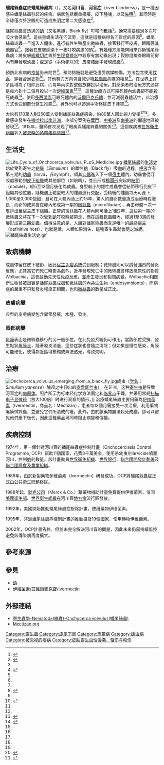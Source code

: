 {{medical}}
{{Infobox disease
 | Name           = 蟠尾絲蟲症
 | Image          = Onchocerca volvulus emerging from a black fly.jpg
 | Caption        = 放大100倍下，成年{{Link-en|黑蠅|Simulium yahense}}觸鬚内的{{Link-en|人蟠尾絲蟲|Onchocerca volvulus}}寄生蟲。(粉紅色部分為蟲體)
 | DiseasesDB     = 9218
 | ICD10          = {{ICD10|B|73||b|65}}
 | ICD9           = {{ICD9|125.3}}
 | ICDO           =
 | OMIM           =
 | MedlinePlus    =
 | eMedicineSubj  = med
 | eMedicineTopic = 1667
 | eMedicine_mult = {{eMedicine2|oph|709}}
 | MeshID         = D009855
}}
{{Speciesbox
 | image = Onchocerca volvulus 01.jpg
 | image_width = 250px
 | image_caption = ''O. vovulus''，河川盲的病原。
 | genus = Onchocerca
| species = volvulus
 | display_parents = 7
 | authority = Bickel, 1982
}}
'''蟠尾絲蟲症'''或'''蟠尾絲蟲病'''（{{Lang-la|Onchocerciasis}}），又名'''河川盲'''、'''河盲症'''（river blindness），是一種因感染蟠尾絲蟲引起的疾病。病狀包括嚴重搔癢、皮下腫塊，以及[[失明|失明]]<ref name=WHO2014>{{cite web|title=Onchocerciasis Fact sheet N°374|url=http://www.who.int/mediacentre/factsheets/fs374/en/|work=World Health Oragnization|accessdate=20 March 2014|date=March 2014|archive-date=2014-03-16|archive-url=https://web.archive.org/web/20140316195959/http://www.who.int/mediacentre/factsheets/fs374/en/|dead-url=no}}</ref>。其同時是全球僅次於[[沙眼|沙眼]]的可造成[[失明|失明]]之第二大[[感染症|感染症]]<ref name=CDC2013>{{cite web|title=Onchocerciasis (also known as River Blindness)|work=Parasites|url=http://www.cdc.gov/parasites/onchocerciasis/|publisher=CDC|accessdate=20 March 2014|date=May 21, 2013|archive-date=2016-05-27|archive-url=https://web.archive.org/web/20160527060355/http://www.cdc.gov/parasites/onchocerciasis/|dead-url=no}}</ref>。

<!-- 成因與診斷 -->
蟠尾絲蟲會透過{{Link-en|蚋屬|Simulium}}的[[蚋|蚋]]（又名黑蠅，Black fly）叮咬而散播<ref name=WHO2014/>。通常需要經過多次叮咬才會感染<ref name=CDCEpi2013>{{cite web|title=Parasites – Onchocerciasis (also known as River Blindness) Epidemiology & Risk Factors|url=http://www.cdc.gov/parasites/onchocerciasis/epi.html|work=CDC|accessdate=20 March 2014|date=May 21, 2013|archive-date=2016-05-11|archive-url=https://web.archive.org/web/20160511131700/http://www.cdc.gov/parasites/onchocerciasis/epi.html|dead-url=no}}</ref>。這些黑蠅生活在河流旁，這就是這種病得名河盲症的原因<ref name=CDC2013/>。蟠尾絲蟲成蟲一旦進入人體後，進行有性生殖產出微絲蟲，接著移行至皮膚，眼睛等其他器官<ref name=WHO2014/>，接著在皮膚感染下一隻叮咬病患的蚋<ref name=WHO2014/>。有幾種方法能夠用來診斷蟠尾絲蟲病：將皮膚[[活體組織切片|組織切片]]置於[[生理食鹽水|生理食鹽水]]中觀察有無幼蟲出現；裂隙燈檢查眼睛前房內有無發現幼蟲；或是從（手術移除的）皮膚結節中發現成蟲<ref name=CDCDiag2013>{{cite web |title=Onchocerciasis (also known as River Blindness) Diagnosis |publisher=CDC |url=http://www.cdc.gov/parasites/onchocerciasis/diagnosis.html |work=Parasites |accessdate=20 March 2014 |date=May 21, 2013 |archive-date=2016-05-11 |archive-url=https://web.archive.org/web/20160511131704/http://www.cdc.gov/parasites/onchocerciasis/diagnosis.html |dead-url=no }}</ref>。

<!-- 預防與治療 -->
預防此疾病的[[疫苗|疫苗]]尚未問世<ref name=WHO2014/>。預防措施就是避免遭受病媒咬傷。方法包含使用[[蚊香|蚊香]]、穿著合適衣物<ref name=CDCPre2013>{{cite web |title=Onchocerciasis (also known as River Blindness) Prevention & Control |url=http://www.cdc.gov/parasites/onchocerciasis/prevent.html |work=Parasites |publisher=CDC |accessdate=20 March 2014 |date=May 21, 2013 |archive-date=2016-05-11 |archive-url=https://web.archive.org/web/20160511131705/http://www.cdc.gov/parasites/onchocerciasis/prevent.html |dead-url=no }}</ref>。其他努力方向包含減少噴[[殺蟲劑|殺蟲劑]]病媒的棲息<ref name=WHO2014/>。在世界上許多區域為了根除此病，而每年兩次對整個族群投以治療。對感染者的治療方式通常是每六到十二個月投以一次[[伊維菌素|伊維菌素]]<ref name=WHO2014/><ref name=Murray2013>{{cite book |last=Murray |first=Patrick |title=Medical microbiology |year=2013 |publisher=Elsevier Saunders |location=Philadelphia |isbn=9780323086929 |page=792 |url=http://books.google.ca/books?id=RBEVsFmR2yQC&pg=PA792 |edition=7th |access-date=2015-01-21 |archive-date=2016-08-06 |archive-url=https://web.archive.org/web/20160806075400/https://books.google.ca/books?id=RBEVsFmR2yQC&pg=PA792 |dead-url=no }}</ref>，這種治療方式可殺死體內幼蟲卻不能殺死成蟲<ref name=Yellow2012>{{cite book|last=Brunette|first=Gary W.|title=CDC Health Information for International Travel 2012 : The Yellow Book|year=2011|publisher=Oxford University Press|isbn=9780199830367|page=258|url=http://books.google.ca/books?id=5vCQpr1WTS8C&pg=PA258|access-date=2015-01-21|archive-date=2016-08-06|archive-url=https://web.archive.org/web/20160806082109/https://books.google.ca/books?id=5vCQpr1WTS8C&pg=PA258|dead-url=no}}</ref>。使用[[多西環素|多西環素]]可殺死{{link-en|微絲蟲|microfilariae)}}體內的{{link-en|內共生菌|Endosymbiont)}}[[沃爾巴克氏體|沃爾巴克氏體]]，並可減弱蟲體活性，此治療方式也受到部分醫生推薦<ref name=Yellow2012/>。另外也可以透過手術移除皮下腫塊<ref name=Murray2013/>。

<!--流行病學與歷史-->
大約有170萬人到250萬人受到蟠尾絲蟲症感染，約80萬人因此視力受損<ref name=CDCEpi2013/><ref name=Yellow2012/>。多數感染發生在[[撒哈拉以南非洲|撒哈拉以南非洲]]，少部分案例在[[葉門|葉門]]、[[中美洲|中美洲]]及[[南美洲|南美洲]]的偏遠地區被發現<ref name=WHO2014/>。1915年，{{Link-en|魯道夫·羅伯斯|Rodolfo Robles}}醫師首次发现了眼疾與蟠尾絲蟲的關係<ref>{{cite book |editor1=Eldridge, Bruce F. |editor2=Edman, John D. |editor3=Edman, J. |title=Medical entomology |year=2004 |publisher=Kluwer Academic |location=Dordrecht |isbn=9781402017940 |page=301 |url=http://books.google.ca/books?id=C7OxOqTKYS8C&pg=PA301 |edition=Revised |author1=Lok, James B. |author2=Walker, Edward D. |author3=Scoles, Glen A. |chapter=9. Filariasis |access-date=2015-01-21 |archive-date=2016-08-06 |archive-url=https://web.archive.org/web/20160806072215/https://books.google.ca/books?id=C7OxOqTKYS8C&pg=PA301 |dead-url=no }}</ref>。這個疾病被[[世界衛生組織|世界衛生組織]]列入[[被忽视热带病|被忽略的熱帶疾病清單]]<ref>{{cite journal |author=Reddy M, Gill SS, Kalkar SR, Wu W, Anderson PJ, Rochon PA |title=Oral drug therapy for multiple neglected tropical diseases: a systematic review |journal=JAMA |volume=298 |issue=16 |pages=1911–24 |date=October 2007 |doi=10.1001/jama.298.16.1911 |pmid=17954542 |url=http://jama.jamanetwork.com/article.aspx?doi=10.1001/jama.298.16.1911}}</ref>。

== 生活史 ==
[[File:Life_Cycle_of_Onchocerca_volvulus_PLoS_Medicine.jpg|thumb]]
[[蟠尾絲蟲|蟠尾絲蟲]]的[[生活史|生活史]]始於受到寄生之[[蚋屬|蚋屬]]（''Simulium''）的雌性[[蚋|蚋]]（Black fly）吸[[血|血]]的過程，[[唾液|唾液]]含有第三期的[[幼蟲|幼蟲]]（larva，非nymph），順其[[口器|口器]]進入下一個[[宿主|宿主]]體內，幼蟲會從叮咬處移動到[[皮下組織|皮下組織]]或其他部位（如眼睛），並且形成[[橢圓形|橢圓形]]突起的[[結節|結節]]（nodule），經6至12個月後化為成蟲。身型較小的雄性成蟲會從結節移行到皮下組織其他位置，隨機遇上體型較大的雌蟲進行交配，受精後的雌蟲每天可產下1,000至3,000個[[卵|卵]]，且可在人體內活上約15年，驚人的蟲卵數量造成治療時程漫長；而卵的成熟會在卵內形成第一期的[[微絲蟲|微絲蟲]]（microfilariae），再由母體一次一隻排出至宿主皮下組織。正常的微絲蟲在人體內則可活上1至2年，這些第一期的微絲蟲又將在下一次受到[[蚋|蚋]]叮咬時被帶走，而在這種昆蟲體內，經過1至3週的發展形成第三期幼蟲。值得注意的是，人類對蟠尾絲蟲而言是唯一的[[最終宿主|最終宿主]]（definitive host），也就是說，人類如果消失，這種寄生蟲就會隨之滅絕。
[[File:蟠尾絲蟲生活史.gif|thumb]]

== 致病機轉 ==
成蟲停留在皮下結節，因此[[宿主|宿主]][[免疫系統|免疫系統]]受到限制；微絲蟲則可以誘發強烈的發炎反應，尤其當它們死亡時更為劇烈，近年發現死亡中的微絲蟲會釋放抗原性的物質Wolbachia，這會啟動先天性免疫反應，並產生發炎和相關病變。Wolbachia相關衍生物曾被證實是蟠尾絲蟲成蟲和微絲蟲的[[內共生生物|內共生生物]]（endosymbionts），而病症的嚴重不只和發炎程度正相關，也和[[微絲蟲|微絲蟲]]的數量成正比。

=== 皮膚病變 ===
典型的皮膚病變包含異常發癢、水腫、發炎。

=== 眼部病變 ===
[[角膜|角膜]]表面是微絲蟲移行的另一個部位，在此免疫系統仍可作用，當該部位受損、發生點狀[[角膜炎|角膜炎]]，隨著發炎消退，這些症狀也會隨之清除；但如果是慢性感染，角膜可能硬化，使得鄰近區域模糊或無法透光，導致失明。

== 治療 ==
[[File:Onchocerca_volvulus_emerging_from_a_black_fly.jpg|right]]成虫（[[学名|学名]]：''Simulium yahense''）触须之中伸出的[[蟠尾絲蟲|旋盘尾丝虫]]）。在非洲，这种[[寄生虫|寄生虫]]是导致河盲症的[[病原体|病原体]]。照片所示为标本经化学方法固定和[[临界点|临界点]]干燥，并采用常规[[扫描电子显微镜|扫描电子显微镜]]（放大100倍）时进行观察的情形。]]
治療蟠尾絲蟲主要用藥為[[伊维菌素|伊维菌素]]（Ivermectin，商品名：Mectizan），患者每12個月需接受一次治療，利用藥物癱瘓微絲蟲，並避免它們所造成的癢，此外，由於該藥物無法殺死成蟲，卻可以避免他們產下後代，因此這種藥品可同時阻止病變和傳播。

== 疾病控制 ==
1974年，第一個針對河川盲的蟠尾絲蟲症控制計畫（Onchocerciasis Control Programme, OCP）幫助11個國家，花費3千萬美金，使用杀幼虫剂larvicide噴灑河川，控制[[蚋|蚋]]的數量。該計畫動員[[世界衛生組織|世界衛生組織]]、[[世界銀行|世界銀行]]、[[聯合國開發計劃署|聯合國開發計劃署]]及[[聯合國糧食及農業組織|聯合國糧食及農業組織]]。

1988年，由於新製藥物伊维菌素（Ivermectin）研發成功，OCP將蟠尾絲蟲症正式由公共衛生問題移除。

1988年起，[[默克公司|默克公司]]（Merck & Co.）藉藥物捐助計畫免費提供伊维菌素，偕同[[美国卫生及公共服务部|美國衛生部]]、[[世界衛生組織|世界衛生組織]]在河川盲[[地方病|地方病]]流行區發放。

1992年，美國開始推動蟠尾絲蟲症根除計畫，使用藥物伊维菌素。

1995年，非洲蟠尾絲蟲症控制計畫的推動擴及19個國家，使用藥物伊维菌素。

2002年，OCP計畫告終，但並未完全解決河川盲的問題，因此未來仍需持續監控避免該傳染病再度擴大。

== 參考來源 ==
{{reflist}}

== 參見 ==
* [[蚋|蚋]]
* [[伊維菌素|伊維菌素]]/[[艾維爾麥克錠|艾維爾麥克錠]]/[[Ivermectin|Ivermectin]]

== 外部連結 ==
*[http://smallcollation.blogspot.com/2013/02/nematoda-onchocerca-volvulus.html 寄生蟲學-Nematoda(線蟲)-Onchocerca volvulus(蟠尾絲蟲)] {{Wayback|url=http://smallcollation.blogspot.com/2013/02/nematoda-onchocerca-volvulus.html |date=20190611115709 }}
*[http://www.mectizan.org Mectizan.org] {{Wayback|url=http://www.mectizan.org/ |date=20200821020219 }}

{{Diseases of Poverty}}

[[Category:寄生蟲|Category:寄生蟲]]
[[Category:旋尾下目|Category:旋尾下目]]
[[Category:热带病|Category:热带病]]
[[Category:蠕虫病|Category:蠕虫病]]
[[Category:被忽视的疾病|Category:被忽视的疾病]]
[[Category:皮肤寄生虫性侵袭、螫伤与咬伤|Category:皮肤寄生虫性侵袭、螫伤与咬伤]]
